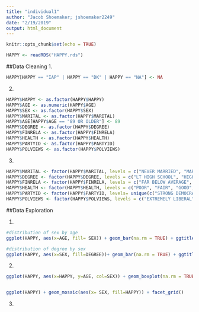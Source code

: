 ```yaml
---
title: "individual1"
author: "Jacob Shoemaker; jshoemaker2249"
date: "2/19/2019"
output: html_document
---
```


```r
knitr::opts_chunk$set(echo = TRUE)
```

```r
HAPPY <- readRDS("HAPPY.rds")
```

##Data Cleaning
1.
```r

HAPPY[HAPPY == "IAP" | HAPPY == "DK" | HAPPY == "NA"] <- NA

```

2. 
```r
HAPPY$HAPPY <- as.factor(HAPPY$HAPPY)
HAPPY$AGE <- as.numeric(HAPPY$AGE)
HAPPY$SEX <- as.factor(HAPPY$SEX)
HAPPY$MARITAL <- as.factor(HAPPY$MARITAL)
HAPPY$AGE[HAPPY$AGE == "89 OR OLDER"] <- 89
HAPPY$DEGREE <- as.factor(HAPPY$DEGREE)
HAPPY$FINRELA <- as.factor(HAPPY$FINRELA)
HAPPY$HEALTH <- as.factor(HAPPY$HEALTH)
HAPPY$PARTYID <- as.factor(HAPPY$PARTYID)
HAPPY$POLVIEWS <- as.factor(HAPPY$POLVIEWS)
```

3. 
```r
HAPPY$MARITAL <- factor(HAPPY$MARITAL, levels = c("NEVER MARRIED", "MARRIED", "SEPARATED", "DIVORCED", "WIDOWED"))
HAPPY$DEGREE <- factor(HAPPY$DEGREE, levels = c("LT HIGH SCHOOL", "HIGH SCHOOL", "JUNIOR COLLEGE", "BACHELOR", "GRADUATE"))
HAPPY$FINRELA <- factor(HAPPY$FINRELA, levels = c("FAR BELOW AVERAGE", "BELOW AVERAGE", "AVERAGE", "ABOVE AVERAGE", "FAR ABOVE AVERAGE"))
HAPPY$HEALTH <- factor(HAPPY$HEALTH, levels = c("POOR", "FAIR", "GOOD", "EXCELLENT"))
HAPPY$PARTYID <- factor(HAPPY$PARTYID, levels= unique(c("STRONG DEMOCRAT", "NOT STR DEMOCRAT", "IND,NEAR DEM","INDEPENDENT", "IND,NEAR REP", "NOT STR REPUBLICAN", "STRONG REPUBLICAN", "INDEPENDENT")))
HAPPY$POLVIEWS <- factor(HAPPY$POLVIEWS, levels = c("EXTREMELY LIBERAL", "LIBERAL", "SLIGHTLY LIBERAL", "MODERATE", "SLIGHTLY CONSERVATIVE", "CONSERVATIVE", "EXTRMLY CONSERVATIVE"))
```


##Data Exploration

1. 
```r
#distribution of sex by age
ggplot(HAPPY, aes(x=AGE, fill= SEX)) + geom_bar(na.rm = TRUE) + ggtitle("Distribution of sex by age")

#distribution of degree by sex
ggplot(HAPPY, aes(x=SEX, fill=DEGREE))+ geom_bar(na.rm = TRUE) + ggtitle("Distribution of degree by sex")
```

2.
```r
ggplot(HAPPY, aes(x=HAPPY, y=AGE, col=SEX)) + geom_boxplot(na.rm = TRUE)+ xlab("Happiness level")+ ggtitle("Happiness and age")


ggplot(HAPPY) + geom_mosaic(aes(x= SEX, fill=HAPPY)) + facet_grid()


```

3.
